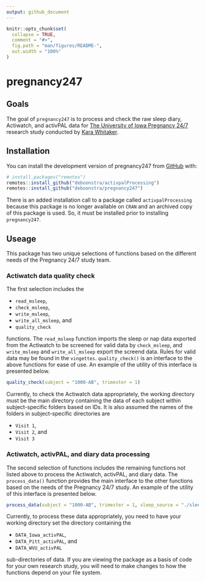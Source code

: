 ```yaml
---
output: github_document
---
```


<!-- README.md is generated from README.Rmd. Please edit that file -->

```r
knitr::opts_chunk$set(
  collapse = TRUE,
  comment = "#>",
  fig.path = "man/figures/README-",
  out.width = "100%"
)
```

# pregnancy247

<!-- badges: start -->
<!-- badges: end -->

## Goals
The goal of `pregnancy247` is to process and check the raw sleep diary, Actiwatch, and activPAL data for [The University of Iowa Pregnancy 24/7](https://clinicaltrials.uihealthcare.org/studies/pregnancy-247) research study conducted by [Kara Whitaker](https://clas.uiowa.edu/hhp/people/kara-m-whitaker).

## Installation

You can install the development version of pregnancy247 from [GitHub](https://github.com/) with:

``` r
# install.packages("remotes")
remotes::install_github("deboonstra/activpalProcessing")
remotes::install_github("deboonstra/pregnancy247")
```

There is an added installation call to a package called `activpalProcessing` because this package is no longer available on `CRAN` and an archived copy of this package is used. So, it must be installed prior to installing `pregnancy247`.

## Useage

This package has two unique selections of functions based on the different needs of the Pregnancy 24/7 study team. 

### Actiwatch data quality check
The first selection includes the

- `read_msleep`,
- `check_msleep`,
- `write_msleep`,
- `write_all_msleep`, and
- `quality_check`

functions. The `read_msleep` function imports the sleep or nap data exported from the Actiwatch to be screened for valid data by `check_msleep`, and `write_msleep` and `write_all_msleep` export the screend data. Rules for valid data may be found in the `vingettes`. `quality_check()` is an interface to the above functions for ease of use. An example of the utility of this interface is presented below.

```r
quality_check(subject = "1000-AB", trimester = 1)
```

Currently, to check the Actiwatch data appropriately, the working directory must be the main directory containing the data of each subject within subject-specific folders based on IDs. It is also assumed the names of the folders in subject-specific directories are

- `Visit 1`,
- `Visit 2`, and
- `Visit 3`

### Actiwatch, activPAL, and diary data processing 
The second selection of functions includes the remaining functions not listed above to process the Actiwatch, activPAL, and diary data. The `process_data()` function provides the main interface to the other functions based on the needs of the Pregnancy 24/7 study. An example of the utility of this interface is presented below.

```r
process_data(subject = "1000-AB", trimester = 1, sleep_source = "./sleep.csv")
```

Currently, to process these data appropriately, you need to have your working directory set the directory containing the

- `DATA_Iowa_activPAL`,
- `DATA_Pitt_activPAL`, and
- `DATA_WVU_activPAL`

sub-directories of data. If you are viewing the package as a basis of code for your own research study, you will need to make changes to how the functions depend on your file system.